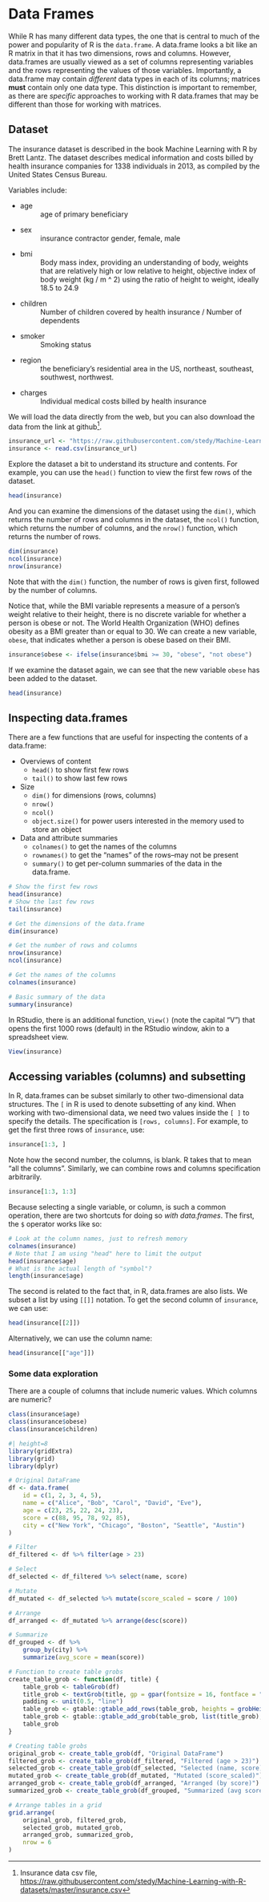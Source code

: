 # Data Frames

While R has many different data types, the one that is central to much of the power
and popularity of R is the `data.frame`. A data.frame looks a bit like an R matrix in
that it has two dimensions, rows and columns. However, data.frames are usually viewed
as a set of columns representing variables and the rows representing the values of
those variables. Importantly, a data.frame may contain *different* data types in each 
of its columns; matrices **must** contain only one data type. This distinction is 
important to remember, as there are *specific* approaches to working with R data.frames
that may be different than those for working with matrices.

## Dataset

The insurance dataset is described in the book Machine Learning with R by Brett Lantz. 
The dataset describes medical information and costs billed by health insurance companies for 1338 individuals in 2013, as compiled by the United States Census Bureau. 

Variables include: 

* age
    : age of primary beneficiary
* sex
    : insurance contractor gender, female, male
* bmi
    : Body mass index, providing an understanding of body, weights that are relatively high or low relative to height, objective index of body weight (kg / m ^ 2) using the ratio of height to weight, ideally 18.5 to 24.9
* children
    : Number of children covered by health insurance / Number of dependents
* smoker
    : Smoking status

* region
    : the beneficiary's residential area in the US, northeast, southeast, southwest, northwest.

* charges
    : Individual medical costs billed by health insurance

We will load the data directly from the web, but you can also download the data from the link at github[^insurance-data].

[^insurance-data]: Insurance data csv file, <https://raw.githubusercontent.com/stedy/Machine-Learning-with-R-datasets/master/insurance.csv>


```r
insurance_url <- "https://raw.githubusercontent.com/stedy/Machine-Learning-with-R-datasets/master/insurance.csv"
insurance <- read.csv(insurance_url)
```

Explore the dataset a bit to understand its structure and contents. For example, you can use the `head()` function to view the first few rows of the dataset.


```r
head(insurance)
```

And you can examine the dimensions of the dataset using the `dim()`, which returns the number of rows and columns in the dataset, the `ncol()` function, which returns the number of columns, and the `nrow()` function, which returns the number of rows.

```r
dim(insurance)
ncol(insurance)
nrow(insurance)
```

Note that with the `dim()` function, the number of rows is given first, followed by the number of columns.

Notice that, while the BMI variable represents a measure of a person's weight relative to their height, there is no discrete variable for whether a person is obese or not. The World Health Organization (WHO) defines obesity as a BMI greater than or equal to 30. We can create a new variable, `obese`, that indicates whether a person is obese based on their BMI.

```r
insurance$obese <- ifelse(insurance$bmi >= 30, "obese", "not obese")
```

If we examine the dataset again, we can see that the new variable `obese` has been added to the dataset.

```r
head(insurance)
```

## Inspecting data.frames

There are a few functions that are useful for inspecting the contents of a data.frame:

- Overviews of content
  + `head()` to show first few rows
  + `tail()` to show last few rows
- Size
  + `dim()` for dimensions (rows, columns)
  + `nrow()`
  + `ncol()`
  + `object.size()` for power users interested in the memory used to store an object
- Data and attribute summaries
  + `colnames()` to get the names of the columns
  + `rownames()` to get the "names" of the rows--may not be present
  + `summary()` to get per-column summaries of the data in the data.frame.
  
```r
# Show the first few rows
head(insurance)
# Show the last few rows
tail(insurance)

# Get the dimensions of the data.frame
dim(insurance)

# Get the number of rows and columns
nrow(insurance)
ncol(insurance)

# Get the names of the columns
colnames(insurance)

# Basic summary of the data
summary(insurance)
```

In RStudio, there is an additional function, `View()` (note the capital "V") that opens the first
1000 rows (default) in the RStudio window, akin to a spreadsheet view. 

```r
View(insurance)
```

## Accessing variables (columns) and subsetting

In R, data.frames can be subset similarly to other two-dimensional data structures. The `[` in R is used 
to denote subsetting of any kind. When working with two-dimensional data, we need two values inside the `[ ]`
to specify the details. The specification is `[rows, columns]`. For example, to get the first three rows of `insurance`,
use:

```r
insurance[1:3, ]
```

Note how the second number, the columns, is blank. R takes that to mean "all the columns". Similarly, we can
combine rows and columns specification arbitrarily.

```r
insurance[1:3, 1:3]
```

Because selecting a single variable, or column, is such a common operation, there are two shortcuts for
doing so *with data.frames*. The first, the `$` operator works like so:

```r
# Look at the column names, just to refresh memory
colnames(insurance)
# Note that I am using "head" here to limit the output
head(insurance$age)
# What is the actual length of "symbol"?
length(insurance$age)
```

The second is related to the fact that, in R, data.frames are also lists. We subset a list by using `[[]]` notation.
To get the second column of `insurance`, we can use:

```r
head(insurance[[2]])
```

Alternatively, we can use the column name:

```r
head(insurance[["age"]])
```

### Some data exploration

There are a couple of columns that include numeric values. Which columns are numeric?

```r
class(insurance$age)
class(insurance$obese)
class(insurance$children)
```




```r
#| height=8
library(gridExtra)
library(grid)
library(dplyr)

# Original DataFrame
df <- data.frame(
    id = c(1, 2, 3, 4, 5),
    name = c("Alice", "Bob", "Carol", "David", "Eve"),
    age = c(23, 25, 22, 24, 23),
    score = c(88, 95, 78, 92, 85),
    city = c("New York", "Chicago", "Boston", "Seattle", "Austin")
)

# Filter
df_filtered <- df %>% filter(age > 23)

# Select
df_selected <- df_filtered %>% select(name, score)

# Mutate
df_mutated <- df_selected %>% mutate(score_scaled = score / 100)

# Arrange
df_arranged <- df_mutated %>% arrange(desc(score))

# Summarize
df_grouped <- df %>%
    group_by(city) %>%
    summarize(avg_score = mean(score))

# Function to create table grobs
create_table_grob <- function(df, title) {
    table_grob <- tableGrob(df)
    title_grob <- textGrob(title, gp = gpar(fontsize = 16, fontface = "bold"))
    padding <- unit(0.5, "line")
    table_grob <- gtable::gtable_add_rows(table_grob, heights = grobHeight(title_grob) + padding, pos = 0)
    table_grob <- gtable::gtable_add_grob(table_grob, list(title_grob), 1, 1, 1, ncol(table_grob))
    table_grob
}

# Creating table grobs
original_grob <- create_table_grob(df, "Original DataFrame")
filtered_grob <- create_table_grob(df_filtered, "Filtered (age > 23)")
selected_grob <- create_table_grob(df_selected, "Selected (name, score)")
mutated_grob <- create_table_grob(df_mutated, "Mutated (score_scaled)")
arranged_grob <- create_table_grob(df_arranged, "Arranged (by score)")
summarized_grob <- create_table_grob(df_grouped, "Summarized (avg score by city)")

# Arrange tables in a grid
grid.arrange(
    original_grob, filtered_grob,
    selected_grob, mutated_grob,
    arranged_grob, summarized_grob,
    nrow = 6
)
```
